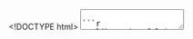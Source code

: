 <!DOCTYPE html>
<html>
   <head>
      <link href ="../global/www/css/stat105.css" type="text/css" rel = "stylesheet">
      <style type="text/css">
      @import url(https://fonts.googleapis.com/css?family=Droid+Serif:400,700,400italic);
      @import url(https://fonts.googleapis.com/css?family=Yanone+Kaffeesatz);
      @import url(https://fonts.googleapis.com/css?family=Ubuntu+Mono:400,700,400italic);
      </style>

      <title>STAT 105: Lecture 6</title>
      <meta http-equiv="Content-Type" content="text/html; charset=UTF-8"/>
      <meta name="keywords" content="statistics,engineering,stat105,iastate"/>
      <meta name="description" content="Lecture 7: Graphs, etc."/>
   </head>

   <body>
   <textarea id="source">

```r
   library(usefulR)
   library(ggplot2)
   library(knitr)

   knitrSetup(flavor = "html", fig.folder = "www/lecture7", cache.folder = "www/lecture7")

   if(FALSE) 
      rmd2html("lecture7.Rmd")

   mode_values <- function(x){
      tbl <- table(x)
      names(which(tbl == max(tbl)))
   }

   print_multiple <- function(x){
      if(length(x) == 1){
         x
      }else{
         xfirst <- x[1:(length(x)-1)]
         paste(paste0(xfirst,collapse = ", "),"and",x[length(x)])
      }
   }

   my_quantile <- function(p,x){
      x <- x[order(x)]
      
      n <- length(x)

      raw.i <- n*p + .5
      floor.i <- floor(raw.i)
      if(floor.i == raw.i){
         x[floor.i]
      }else{
         x[floor.i] + (n*p - floor.i + .5)*(x[floor.i+1] - x[floor.i])
      }
   }

   set.seed(1999)

```
name: inverse
layout: true
class: center, middle, inverse
---
# STAT 105: Lecture 7
## Chapter 4: Describing Relationships Between Variables
.footnote[Course page: [imouzon.github.io/stat105](https://imouzon.github.io/stat105)]
---
# Recap
## Quantiles and Their Plots
---
layout:false
.left-column[
## Recap
### `\(Q(p)\)`
]
.right-column[
### Two useful pieces of notation:

**floor**: `\(\lfloor x \rfloor \)` is the largest integer smaller than or equal to `\( x \)`

**ceiling**: `\(\lceil x \rceil \)` is the smallest integer larger than or equal to `\( x \)`

### The Quantile Function

For a data set consisting of `\(n\)` values that when ordered are `\(x_1 \le x_2 \le \ldots \le x_n\)` and `\( 0 \le p \le 1\)`.
Let `\(i = \lfloor n \cdot p + .5 \rfloor \)`.
We define the **quantile** `\(Q(p)\)` as:
`\[
   Q(p) = 
   \begin{cases}
   x_i & \lfloor n \cdot p + .5 \rfloor = n \cdot p + .5 \\
   x_i  + \left( n p - i + .5 \right) \left( x_{i+1} - x_i \right) &  \lfloor n \cdot p + .5 \rfloor \ne n \cdot p + .5 \\
   \end{cases}
\]`

Basically
-  if `\(n \cdot p + .5\)` is an integer, we are going to use an `\(x_i\)` from our sample.
-  if `\(n \cdot p + .5\)` is **not** an integer, we add a little bit
]
---
layout:false
.left-column[
## Recap from Lecture 6
### `\(Q(p)\)`
]
.right-column[

```r
newsamp <- c(8, 19, 34, 57, 109)
newsamp_ord <- newsamp[order(newsamp)]

quantiles <- c(.1,.17,.25,.3,.5,.6,.7,.9)
```
**Example**
Using the quantile function , find the .10, .17, .25, .30, .50, .70, and .90 quantiles for the sample:
<center>
`r newsamp`
</center>

**Solution**

| `\(p\)`  | .10 | .17 | .25 | .30 | .50 | .70 | .90 |
|----------|-----|-----|-----|-----|-----|-----|-----|
| `\(n \cdot p + 0.5\)`  |     |     |     |     |     |     |     |
| `\(i\)`  |     |     |     |     |     |     |     |
| `\(Q(p)\)`  |     |     |     |     |     |     |     |

1.  Start with a simple table
]
---
layout:false
.left-column[
## Recap
### `\(Q(p)\)`
]
.right-column[

**Example**
Using the quantile function , find the .10, .17, .25, .30, .50, .70, and .90 quantiles for the sample:
<center>
`r newsamp`
</center>

**Solution**

| `\(p\)`  | .10 | .17 | .25 | .30 | .50 | .70 | .90 |
|----------|-----|-----|-----|-----|-----|-----|-----|
| `\(n \cdot p + 0.5\)`  | `r 5*.10 + .5` | `r 5*.17 + .5` | `r 5*.25 + .5` | `r 5*.30 + .5` | `r 5*.50 + .5` | `r 5*.70 + .5` | `r 5*.90 + .5` |
| `\(i\)`  | `r floor(5*.10 + .5)` | `r floor(5*.17 + .5)` | `r floor(5*.25 + .5)` | `r floor(5*.30 + .5)` | `r 5*.50 + .5` | `r floor(5*.70 + .5)` | `r floor(5*.90 + .5)` |
| `\(Q(p)\)`  |     |     |     |     |     |     |     |

1.  Start with a simple table
2.  Find all the values of `\(n \cdot p + 0.5\)` and `\(i = \lfloor n \cdot p + 0.5 \rfloor\)`
]
---
layout:false
.left-column[
## Recap
### `\(Q(p)\)`
]
.right-column[

**Example**
Using the quantile function , find the .10, .17, .25, .30, .50, .70, and .90 quantiles for the sample:
<center>
`r newsamp`
</center>

**Solution**

| `\(p\)`  | .10 | .17 | .25 | .30 | .50 | .70 | .90 |
|----------|-----|-----|-----|-----|-----|-----|-----|
| `\(n \cdot p + 0.5\)`  | `r 5*.10 + .5` | `r 5*.17 + .5` | `r 5*.25 + .5` | `r 5*.30 + .5` | `r 5*.50 + .5` | `r 5*.70 + .5` | `r 5*.90 + .5` |
| `\(i\)`  | `r floor(5*.10 + .5)` | `r floor(5*.17 + .5)` | `r floor(5*.25 + .5)` | `r floor(5*.30 + .5)` | `r 5*.50 + .5` | `r floor(5*.70 + .5)` | `r floor(5*.90 + .5)` |
| `\(Q(p)\)`  | `r my_quantile(.10,newsamp)` |  |  | `r my_quantile(.30,newsamp)` | `r my_quantile(.50,newsamp)` | `r my_quantile(.70,newsamp)` | `r my_quantile(.90,newsamp)` |

1.  Start with a simple table
2.  Find all the values of `\(n \cdot p + 0.5\)` and `\(i = \lfloor n \cdot p + 0.5 \rfloor\)`
3.  If `\(n \cdot p + 0.5 = i\)` then `\(Q(p) = x_i\)`

]
---
layout:false
.left-column[
## Recap
### `\(Q(p)\)`
]
.right-column[

**Example**
Using the quantile function , find the .10, .17, .25, .30, .50, .70, and .90 quantiles for the sample:
<center>
`r newsamp`
</center>

**Solution**

| `\(p\)`  | .10 | .17 | .25 | .30 | .50 | .70 | .90 |
|----------|-----|-----|-----|-----|-----|-----|-----|
| `\(n \cdot p + 0.5\)`  | `r 5*.10 + .5` | `r 5*.17 + .5` | `r 5*.25 + .5` | `r 5*.30 + .5` | `r 5*.50 + .5` | `r 5*.70 + .5` | `r 5*.90 + .5` |
| `\(i\)`  | `r floor(5*.10 + .5)` | `r floor(5*.17 + .5)` | `r floor(5*.25 + .5)` | `r floor(5*.30 + .5)` | `r 5*.50 + .5` | `r floor(5*.70 + .5)` | `r floor(5*.90 + .5)` |
| `\(Q(p)\)`  | `r my_quantile(.10,newsamp)` | 22.85 |  | `r my_quantile(.30,newsamp)` | `r my_quantile(.50,newsamp)` | `r my_quantile(.70,newsamp)` | `r my_quantile(.90,newsamp)` |

1.  Start with a simple table
2.  Find all the values of `\(n \cdot p + 0.5\)` and `\(i = \lfloor n \cdot p + 0.5 \rfloor\)`
3.  If `\(n \cdot p + 0.5 = i\)` then `\(Q(p) = x_i\)`
4.  Calculate the other values:

`\[
\begin{align}
Q(.17) &= x_i + (n \cdot p + 0.5)(x_{i+1} - x_i) \\\\
       &= x_1 + (5 \cdot .17 + 0.5)(x_{2} - x_1) \\\\
       &= 8 + (`r 5 * .17` + 0.5)(19 - 8) = `r 8 + (5 * .17 + 0.5)*(19 - 8)` \\\\
\end{align}
\]`

]
---
layout:false
.left-column[
## Recap
### `\(Q(p)\)`
]
.right-column[

**Example**
Using the quantile function , find the .10, .17, .25, .30, .50, .70, and .90 quantiles for the sample:
<center>
`r newsamp`
</center>

**Solution**

| `\(p\)`  | .10 | .17 | .25 | .30 | .50 | .70 | .90 |
|----------|-----|-----|-----|-----|-----|-----|-----|
| `\(n \cdot p + 0.5\)`  | `r 5*.10 + .5` | `r 5*.17 + .5` | `r 5*.25 + .5` | `r 5*.30 + .5` | `r 5*.50 + .5` | `r 5*.70 + .5` | `r 5*.90 + .5` |
| `\(i\)`  | `r floor(5*.10 + .5)` | `r floor(5*.17 + .5)` | `r floor(5*.25 + .5)` | `r floor(5*.30 + .5)` | `r 5*.50 + .5` | `r floor(5*.70 + .5)` | `r floor(5*.90 + .5)` |
| `\(Q(p)\)`  | `r my_quantile(.10,newsamp)` | 22.85 | 27.25 | `r my_quantile(.30,newsamp)` | `r my_quantile(.50,newsamp)` | `r my_quantile(.70,newsamp)` | `r my_quantile(.90,newsamp)` |

1.  Start with a simple table
2.  Find all the values of `\(n \cdot p + 0.5\)` and `\(i = \lfloor n \cdot p + 0.5 \rfloor\)`
3.  If `\(n \cdot p + 0.5 = i\)` then `\(Q(p) = x_i\)`
4.  Calculate the other values:

`\[
\begin{align}
Q(.25) &= x_i + (n \cdot p + 0.5)(x_{i+1} - x_i) \\\\
       &= x_1 + (5 \cdot .25 + 0.5)(x_{2} - x_1) \\\\
       &= 8 + (`r 5 * .25` + 0.5)(19 - 8) = `r 8 + (5 * .25 + 0.5)*(19 - 8)` \\\\
\end{align}
\]`

]
---
.left-column[
## Recap
### `\(Q(p)\)`
### Plots
]
.right-column[
### Boxplots
Use `\(Q(.25), Q(.5), Q(.75)\)` along with IQR to show spread of the data over quartiles and identify "outlying" values.

### Quantile Plots: 

Scatterplots using quatiles and their corresponding values. 

### Quantile-Quantile Plots
-  For samples of equal size `\(n\)` we can create a plot that helps us identify if the spread of the data is similar
-  We can also compare the quantiles from our sample to the quantiles of some known distribution
]

---
.left-column[
## Recap
### `\(Q(p)\)`
### Plots
]
.right-column[
### Quantile-Quantile Plots

**Example**

```r
grp1 <- sample(30:50, 7)
grp2 <- round(3*grp1 + 2 + rnorm(7))
grp3 <- round(2*grp1 + 1 + rnorm(7,0,6))
p = (1:7 - 0.5)/7
```

-  Sample 1: `r grp1`
-  Sample 2: `r grp2`
-  Sample 3: `r grp3`
]

---
.left-column[
## Recap
### `\(Q(p)\)`
### Plots
]
.right-column[
### Quantile-Quantile Plots

**Example**

```r
grp2 <- sample(30:50, 7)
grp3 <- round(3*grp2 + 2 + rnorm(7))
grp1 <- round(2*grp2 + 1 + rnorm(7,0,9))
p = (1:7 - 0.5)/7
```

-  Sample 1: `r grp1`
-  Sample 2: `r grp2`
-  Sample 3: `r grp3`

1. Create a table of the quantiles

| `\(p\)`  | `r round(p[1],2)`   | `r round(p[2],2)`   | `r round(p[3],2)`   | `r round(p[4],2)`   | `r round(p[5],2)`   | `r round(p[6],2)`   | `r round(p[7],2)`   |
|--|--|--|--|--|--|--|--|
| Sample 1 `\(Q(p)\)`  | `r my_quantile(p[1],grp1)`   | `r my_quantile(p[2],grp1)`   | `r my_quantile(p[3],grp1)`   | `r my_quantile(p[4],grp1)`   | `r my_quantile(p[5],grp1)`   | `r my_quantile(p[6],grp1)`   | `r my_quantile(p[7],grp1)`   |
| Sample 2 `\(Q(p)\)`  | `r my_quantile(p[1],grp2)`   | `r my_quantile(p[2],grp2)`   | `r my_quantile(p[3],grp2)`   | `r my_quantile(p[4],grp2)`   | `r my_quantile(p[5],grp2)`   | `r my_quantile(p[6],grp2)`   | `r my_quantile(p[7],grp2)`   |
| Sample 3 `\(Q(p)\)`  | `r my_quantile(p[1],grp3)`   | `r my_quantile(p[2],grp3)`   | `r my_quantile(p[3],grp3)`   | `r my_quantile(p[4],grp3)`   | `r my_quantile(p[5],grp3)`   | `r my_quantile(p[6],grp3)`   | `r my_quantile(p[7],grp3)`   |

2. Use the paired quantiles to make the plots:
```r
   qplot(grp1,grp2, xlab = "Sample 1", ylab = "Sample 2")
   qplot(grp1,grp3, xlab = "Sample 1", ylab = "Sample 3")
   qplot(grp2,grp3, xlab = "Sample 2", ylab = "Sample 3")
```

]
---
name: inverse
layout: true
class: center, middle, inverse
---
# Chapter 4, Section 1
## Linear Relationships Between Variables
---
layout: false
# Topics covered in class (overhead):

-  Identifying possible linear relationships

-  Notation: 
   -  linear equation: `\(y \approx \beta_0 + \beta_1 x \)`
   -  fitted equation: `\(\hat{y} = b_0 + b_1 x \)`

-  Fitting lines using the principle of least squares

-  Sample correlation `\(r\)`

-  Coeffecient of determination `\(R^2\)`

-  Residuals: `\(e_i = y_i = \hat{y_i}\)`

-  **Example**: Chapter 4, Section 1, Exercise 3


</textarea>
<!-- load remark -->
<script src="https://gnab.github.io/remark/downloads/remark-latest.min.js" type="text/javascript"></script>

<!-- load mathjax -->
<script type="text/javascript" src="http://cdn.mathjax.org/mathjax/latest/MathJax.js?config=TeX-AMS-MML_HTMLorMML&delayStartupUntil=configured"></script>

<!-- Initialize (has to go in <script> tag **without** SRC attribute) -->
<script type="text/javascript">
   // Create slideshow
   var slideshow = remark.create({
      // This BREAKS MathJax: 
      // highlightLanguage: 'Python'

      // You have to tag every code block with python, like so:
      //
      // ```python
      // def add(a, b):
      //     return a + b
      // ```
   });

   // Setup MathJax
   MathJax.Hub.Config({
      tex2jax: {
         skipTags: ['script', 'noscript', 'style', 'textarea', 'pre']
      }
   });
   MathJax.Hub.Queue(function() {
      $(MathJax.Hub.getAllJax()).map(function(index, elem) {
         return(elem.SourceElement());
      }).parent().addClass('has-jax');
   });

   MathJax.Hub.Configured();
</script>
